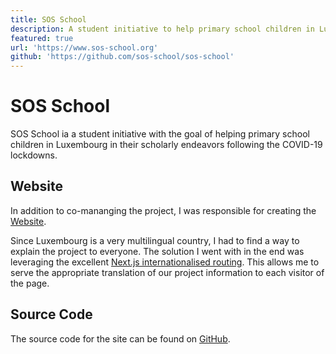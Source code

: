 ```yaml
---
title: SOS School
description: A student initiative to help primary school children in Luxembourg affected by COVID-19
featured: true
url: 'https://www.sos-school.org'
github: 'https://github.com/sos-school/sos-school'
---
```


# SOS School

SOS School ia a student initiative with the goal of helping primary school children in Luxembourg in their scholarly endeavors following the COVID-19 lockdowns.

## Website

In addition to co-mananging the project, I was responsible for creating the [Website](https://www.sos-school.org).

Since Luxembourg is a very multilingual country, I had to find a way to explain the project to everyone. The solution I went with in the end was leveraging the excellent [Next.js internationalised routing](https://nextjs.org/docs/advanced-features/i18n-routing). This allows me to serve the appropriate translation of our project information to each visitor of the page.

## Source Code

The source code for the site can be found on [GitHub](https://github.com/sos-school/sos-school).
